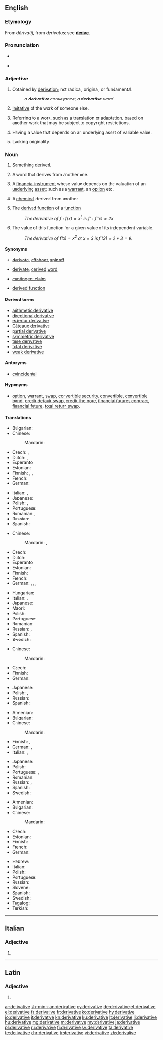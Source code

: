 ==English==
{{wikipedia|dab=Derivative (disambiguation)|mul=Derivative}}

===Etymology===
From {{etyl|frm|en}} ''dérivatif'', from {{etyl|la|en}} ''derivatus''; see '''[[derive]]'''.

===Pronunciation===
* {{a|UK}} {{IPA|/dɪˈɹɪvətɪv/|lang=en}}
* {{audio|en-us-derivative.ogg|Audio (US)|lang=en}}

===Adjective===
{{en-adj}}

# Obtained by [[derivation]]; not radical, original, or fundamental.
#: ''a '''derivative''' conveyance; a '''derivative''' word''
# [[imitative|Imitative]] of the work of someone else.
# {{context|legal|copyright|lang=en}} Referring to a work, such as a translation or adaptation, based on another work that may be subject to copyright restrictions.
# {{context|finance|lang=en}} Having a value that depends on an underlying asset of variable value.
# Lacking originality.

===Noun===
{{en-noun}}

# Something [[derive|derived]].
# {{context|linguistics|lang=en}} A word that derives from another one.
# {{context|finance|lang=en}} A [[financial instrument]] whose value depends on the valuation of an [[underlying]] [[asset]]; such as a [[warrant]], an [[option]] etc.
# {{context|chemistry|lang=en}} A [[chemical]] derived from another.
# {{context|calculus|lang=en}} The [[derived function]] of a [[function]].
#: ''The derivative of <math>f:f(x) = x^2</math> is <math>f':f'(x) = 2x</math>''
# {{context|calculus|lang=en}} The value of this function for a given value of its independent variable.
#: ''The derivative of <math>f(x) = x^2</math> at x = 3 is <math>f'(3) = 2 * 3 = 6</math>.''

====Synonyms====
* {{sense|something derived}} [[derivate]], [[offshoot]], [[spinoff]]
* {{sense|linguistics}} [[derivate]], [[derived]] [[word]]
* {{sense|finance}} [[contingent claim]]
* {{sense|in analysis: function}} [[derived function]]

====Derived terms====
* [[arithmetic derivative]]
* [[directional derivative]]
* [[exterior derivative]]
* [[Gâteaux derivative]]
* [[partial derivative]]
* [[symmetric derivative]]
* [[time derivative]]
* [[total derivative]]
* [[weak derivative]]

====Antonyms====
* [[coincidental]]

====Hyponyms====
* {{sense|finance}} [[option]], [[warrant]], [[swap]], [[convertible security]], [[convertible]], [[convertible bond]], [[credit default swap]], [[credit line note]], [[financial futures contract]], [[financial future]], [[total return swap]].

====Translations====
{{trans-top|something derived}}
* Bulgarian: {{t+|bg|производно|n}}
* Chinese:
*: Mandarin: {{t+|cmn|衍生物|tr=yánshēngwù|sc=Hani}}
* Czech: {{t|cs|derivát|m}}, {{t|cs|odvozenina|f}}
* Dutch: {{t+|nl|afgeleide|f}}, {{t+|nl|derivaat|n}}
* Esperanto: {{t+|eo|derivaĵo}}
* Estonian: {{t|et|tuletis}}
* Finnish: {{t+|fi|johdannainen}}, {{t+|fi|johdos}}, {{t|fi|derivaatti}}
* French: {{t+|fr|dérivé|m}}
* German: {{t+|de|Ableitung|f}}
{{trans-mid}}
* Italian: {{t+|it|derivato|m}}, {{t+|it|derivata|f}}
* Japanese: {{t|ja|派生|tr=hasei|sc=Jpan}}
* Polish: {{t|pl|pochodny}}, {{t+|pl|wtórny}}
* Portuguese: {{t+|pt|derivado|m}}
* Romanian: {{t+|ro|derivat|m}}, {{t+|ro|derivată|f}}
* Russian: {{t|ru|произво́дное|n}}
* Spanish: {{t+|es|derivado|m}}
{{trans-bottom}}

{{trans-top|word that derives from another}}
* Chinese:
*: Mandarin: {{t|cmn|派生詞|sc=Hani}}, {{t+|cmn|派生词|tr=páishēngcí|sc=Hani}}
* Czech: {{t|cs|odvozenina|f}}
* Dutch: {{t+|nl|afleiding|f}}
* Esperanto: {{t+|eo|derivaĵo}}
* Estonian: {{t|et|tuletis}}
* Finnish: {{t+|fi|johdos}}
* French: {{t+|fr|dérivé|m}}
* German: {{t|de|[[abgeleitet]]es [[Wort]]}}, {{t+|de|Ableitung|f}}, {{t|de|Derivatum}}, {{t|de|Derivativum}}
{{trans-mid}}
* Hungarian: {{t|hu|származékszó}}
* Italian: {{t+|it|derivato|m}}, {{t+|it|derivata|f}}
* Japanese: {{t+|ja|派生語|tr=hasei-go|sc=Jpan}}
* Maori: {{t|mi|takenga}}
* Polish: {{t+|pl|derywat|m-in}}
* Portuguese: {{t+|pt|derivado|m}}
* Romanian: {{t+|ro|derivat|n}}
* Russian: {{t+|ru|дерива́т|m}}, {{t|ru|произво́дное сло́во|n}}
* Spanish: {{t+|es|derivado|m}}
* Swedish: {{t+|sv|avledning|c}}
{{trans-bottom}}

{{trans-top|financial instrument whose value depends on the valuation of an underlying instrument}}
* Chinese:
*: Mandarin: {{t|cmn|衍生品|tr=yánshēngpǐn|sc=Hani}}
* Czech: {{t|cs|derivát|m}}
* Finnish: {{t+|fi|johdannainen}}
* German: {{t+|de|Derivat|n}}
{{trans-mid}}
* Japanese: {{t+|ja|デリバティブ|tr=deribatibu}}
* Polish: {{t|pl|instrument pochodny|m-in}}, {{t+|pl|derywat|m-in}}
* Russian: {{t+|ru|деривати́в|m}}
* Spanish: {{t+|es|derivado|m}}
{{trans-bottom}}

{{trans-top|chemical derived from another}}
* Armenian: {{t+|hy|ածանցյալ}}
* Bulgarian: {{t+|bg|производно}}
* Chinese:
*: Mandarin: {{t+|cmn|衍生物|tr=yánshēngwù|sc=Hani}}
* Finnish: {{t+|fi|johdos}}, {{t+|fi|johdannainen}}
* German: {{t+|de|Abkömmling|m}}, {{t+|de|Derivat|n}}
* Italian: {{t+|it|derivato|m}}, {{t+|it|derivata|f}}
{{trans-mid}}
* Japanese: {{t|ja|誘導体|tr=yūdotai|sc=Jpan}}
* Polish: {{t+|pl|pochodna|f}}
* Portuguese: {{t+|pt|derivado|m}}, {{t|pt|derivativo|m}}
* Romanian: {{t+|ro|derivat|n}}
* Russian: {{t|ru|произво́дное|n}}, {{t+|ru|дерива́т|m}}
* Spanish: {{t+|es|derivado|m}}
* Swedish: {{t+|sv|derivat|n}}
{{trans-bottom}}

{{trans-see|in analysis: function|derived function}}
{{trans-top|in analysis: value}}
* Armenian: {{t+|hy|ածանցյալ}}
* Bulgarian: {{t+|bg|производна|f}}
* Chinese:
*: Mandarin: {{t+|cmn|导数|tr=dǎoshù|sc=Hani}}
* Czech: {{t+|cs|derivace|f}}
* Estonian: {{t|et|tuletis}}
* Finnish: {{t+|fi|derivaatta}}
* French: {{t+|fr|dérivée|f}}
* German: {{t+|de|Ableitung|f}}
{{trans-mid}}
* Hebrew: {{t+|he|נגזרת|f|tr=nigzéret}}
* Italian: {{t+|it|derivata|f}}
* Polish: {{t+|pl|pochodna|f}}
* Portuguese: {{t+|pt|derivada|f}}
* Russian: {{t+|ru|произво́дная|f}}
* Slovene: {{t|sl|odvod|m}}
* Spanish: {{t+|es|derivada|f}}
* Swedish: {{t+|sv|derivata|c}}
* Tagalog: {{t|tl|hango}}
* Turkish: {{t+|tr|türev}}
{{trans-bottom}}

----

==Italian==

===Adjective===
{{head|it|adjective form}}

# {{feminine plural of|derivativo|lang=it}}

----

==Latin==

===Adjective===
{{la-adj-form|dērīvātīve}}

# {{inflection of|dērīvātīvus||voc|m|s|lang=la}}

[[ar:derivative]]
[[zh-min-nan:derivative]]
[[cy:derivative]]
[[de:derivative]]
[[et:derivative]]
[[el:derivative]]
[[fa:derivative]]
[[fr:derivative]]
[[ko:derivative]]
[[hy:derivative]]
[[io:derivative]]
[[it:derivative]]
[[kn:derivative]]
[[ku:derivative]]
[[lt:derivative]]
[[li:derivative]]
[[hu:derivative]]
[[mg:derivative]]
[[ml:derivative]]
[[my:derivative]]
[[ja:derivative]]
[[pl:derivative]]
[[ru:derivative]]
[[fi:derivative]]
[[sv:derivative]]
[[ta:derivative]]
[[te:derivative]]
[[chr:derivative]]
[[tr:derivative]]
[[vi:derivative]]
[[zh:derivative]]